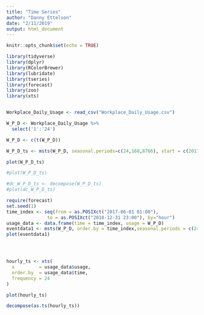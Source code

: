 ```yaml
---
title: "Time Series"
author: "Danny Ettelson"
date: "2/11/2019"
output: html_document
---
```


```r
knitr::opts_chunk$set(echo = TRUE)
```

```r
library(tidyverse)
library(dplyr)
library(RColorBrewer)
library(lubridate)
library(tseries)
library(forecast)
library(zoo)
library(xts)


Workplace_Daily_Usage <- read_csv("Workplace_Daily_Usage.csv")

W_P_D <- Workplace_Daily_Usage %>% 
  select('1':'24')

W_P_D <- c(t(W_P_D))

W_P_D_ts <- msts(W_P_D, seasonal.periods=c(24,168,8766), start = c(2017,6))

plot(W_P_D_ts)

#plot(W_P_D_ts)

#dc_W_P_D_ts <- decompose(W_P_D_ts)
#plot(dc_W_P_D_ts)

```

```r

require(forecast)
set.seed(1)
time_index <- seq(from = as.POSIXct("2017-06-01 01:00"),
               to = as.POSIXct("2018-12-31 23:00"), by="hour")
usage_data <- data.frame(time = time_index, usage = W_P_D)
eventdata1 <- msts(W_P_D, order.by = time_index,seasonal.periods = c(24))
plot(eventdata1)




hourly_ts <- xts(
  x         = usage_data$usage,
  order.by  = usage_data$time,
  frequency = 24
)

plot(hourly_ts)

decompose(as.ts(hourly_ts))

```

